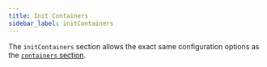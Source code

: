 ```yaml
---
title: Init Containers
sidebar_label: initContainers
---
```


The `initContainers` section allows the exact same configuration options as the [`containers` section](../configuration/containers.mdx).
